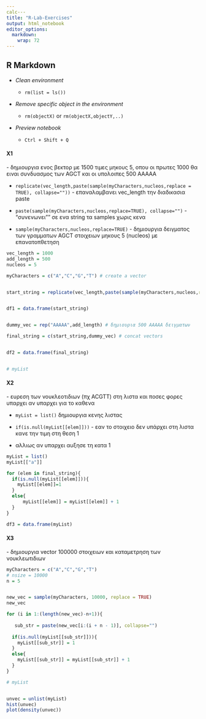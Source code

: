 ```yaml
---
calc---
title: "R-Lab-Exercises"
output: html_notebook
editor_options: 
  markdown: 
    wrap: 72
---
```


## R Markdown

-   *Clean environment*

    -   `rm(list = ls())`

-   *Remove specific object in the environment*

    -   `rm(objectX)` or `rm(objectX,objectY,..)`

-   *Preview notebook*

    -   `Ctrl + Shift + Q`

#### X1

\- δημιουργια ενος βεκτορ με 1500 τιμες μηκους 5, οπου οι πρωτες 1000 θα ειναι συνδυασμος των AGCT και οι υπολοιπες 500 ΑΑΑΑΑ

-   `replicate(vec_length,paste(sample(myCharacters,nucleos,replace = TRUE), collapse=""))` - επαναλαμβανει vec_length την διαδικασια paste

-   `paste(sample(myCharacters,nucleos,replace=TRUE), collapse="")` - "συνενωνει"" σε ενα string τα samples χωρις κενα

-   `sample(myCharacters,nucleos,replace=TRUE)` - δημιουργια δειγματος των γραμματων AGCT στοιχειων μηκους 5 (nucleos) με επανατοπθετηση

```r

vec_length = 1000 
add_length = 500
nucleos = 5

myCharacters = c("A","C","G","T") # create a vector 


start_string = replicate(vec_length,paste(sample(myCharacters,nucleos,replace = TRUE), collapse=""))


df1 = data.frame(start_string)


dummy_vec = rep("AAAAA",add_length) # δημιουρια 500 ΑΑΑΑΑ δειγματων

final_string = c(start_string,dummy_vec) # concat vectors 


df2 = data.frame(final_string)


# myList
```

#### X2

\- ευρεση των νουκλεοτιδιων (πχ ACGTT) στη λιστα και ποσες φορες υπαρχει αν υπαρχει για το καθενα

-   `myList = list()` δημιουργια κενης λιστας

-   `if(is.null(myList[[elem]]))` - εαν το στοιχειο δεν υπάρχει στη λιστα κανε την τιμη στη θεση 1

-   αλλιως αν υπαρχει αυξησε τη κατα 1

```r

myList = list() 
myList[["a"]]

for (elem in final_string){ 
  if(is.null(myList[[elem]])){ 
    myList[[elem]]=1
  } 
  else{
      myList[[elem]] = myList[[elem]] + 1 
  } 
}

df3 = data.frame(myList)

```

#### Χ3

\- δημιουργια vector 100000 στοιχειων και καταμετρηση των νουκλεωτιδιων

```r

myCharacters = c("A","C","G","T")
# nsize = 10000
n = 5


new_vec = sample(myCharacters, 10000, replace = TRUE)
new_vec

for (i in 1:(length(new_vec)-n+1)){
 
   sub_str = paste(new_vec[i:(i + n - 1)], collapse="")
  
  if(is.null(myList[[sub_str]])){
    myList[[sub_str]] = 1
  }
  else{
    myList[[sub_str]] = myList[[sub_str]] + 1
  }
}

# myList


unvec = unlist(myList)
hist(unvec)
plot(density(unvec))
```
